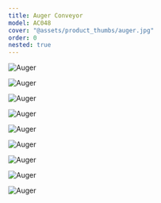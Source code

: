 ```yaml
---
title: Auger Conveyor
model: AC048
cover: "@assets/product_thumbs/auger.jpg"
order: 0
nested: true
---
```



<ProductTabs />

<div class="flex flex-wrap gap-8 mt-8 w-full mx-auto justify-center">

![Auger](@assets/article_images/auger_conveyor/auger_02.jpg)

![Auger](@assets/article_images/auger_conveyor/auger_01.jpg)

![Auger](@assets/article_images/auger_conveyor/auger_14.jpg)

![Auger](@assets/article_images/auger_conveyor/auger_16.jpg)

![Auger](@assets/article_images/auger_conveyor/auger_17.jpg)

![Auger](@assets/article_images/auger_conveyor/auger_18.jpg)

![Auger](@assets/article_images/auger_conveyor/auger_07.jpg)

![Auger](@assets/article_images/auger_conveyor/auger_08.jpg)

![Auger](@assets/article_images/auger_conveyor/auger_09.jpg)

</div>
